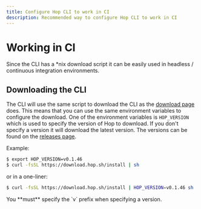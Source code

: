 ```yaml
---
title: Configure Hop CLI to work in CI
description: Recommended way to configure Hop CLI to work in CI
---
```



# Working in CI

Since the CLI has a \*nix download script it can be easily used in headless / continuous integration environments.

## Downloading the CLI

The CLI will use the same script to download the CLI as the [download page](/cli/overview#install) does. This means that you can use the same environment variables to configure the download.
One of the environment variables is `HOP_VERSION` which is used to specify the version of Hop to download. If you don't specify a version it will download the latest version.
The versions can be found on the [releases page](https://github.com/hopinc/cli/tags).

Example:

```bash
$ export HOP_VERSION=v0.1.46
$ curl -fsSL https://download.hop.sh/install | sh
```

or in a one-liner:

```bash
$ curl -fsSL https://download.hop.sh/install | HOP_VERSION=v0.1.46 sh
```

<Callout>
	You **must** specify the `v` prefix when specifying a version.
</Callout>
